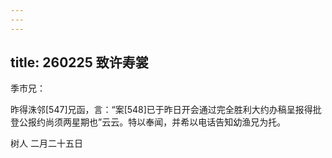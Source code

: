 ```yaml
---
---
---
```

title: 260225 致许寿裳
---




季巿兄：

昨得洙邻[547]兄函，言：“案[548]已于昨日开会通过完全胜利大约办稿呈报得批登公报约尚须两星期也”云云。特以奉闻，并希以电话告知幼渔兄为托。

树人 二月二十五日